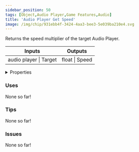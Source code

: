 ```yaml
---
sidebar_position: 50
tags: [Object,Audio Player,Game Features,Audio]
title: 'Audio Player Get Speed'
image: /img/chip/931ebb4f-3424-4aa3-bee3-5e039ba210e4.svg
---
```


Returns the speed multiplier of the target Audio Player.



<IChip uuid="931ebb4f-3424-4aa3-bee3-5e039ba210e4"/>

<table><thead><tr><th>Inputs</th><th>Outputs</th></tr></thead><tbody><tr><td>audio player | Target</td><td>float | Speed</td></tr></tbody></table>

<details>
  <summary>Properties</summary>
  <div>
    <div>
    <table>
      <tbody>
        <tr>
          <td>Is beta required?</td>
          <td>No</td>
        </tr>
        <tr>
          <td>Is chip a trolling risk?</td>
          <td>No</td>
        </tr>
        <tr>
          <td>Is chip a role assignment risk?</td>
          <td>No</td>
        </tr>
        <tr>
          <td>Chip UUID</td>
          <td>931ebb4f-3424-4aa3-bee3-5e039ba210e4</td>
        </tr>
        <tr>
          <td>Room availability</td>
          <td>Available everywhere</td>
        </tr>
      </tbody>
    </table>
    </div>
  </div>
</details>

### Uses

None so far!

### Tips

None so far!

### Issues

None so far!